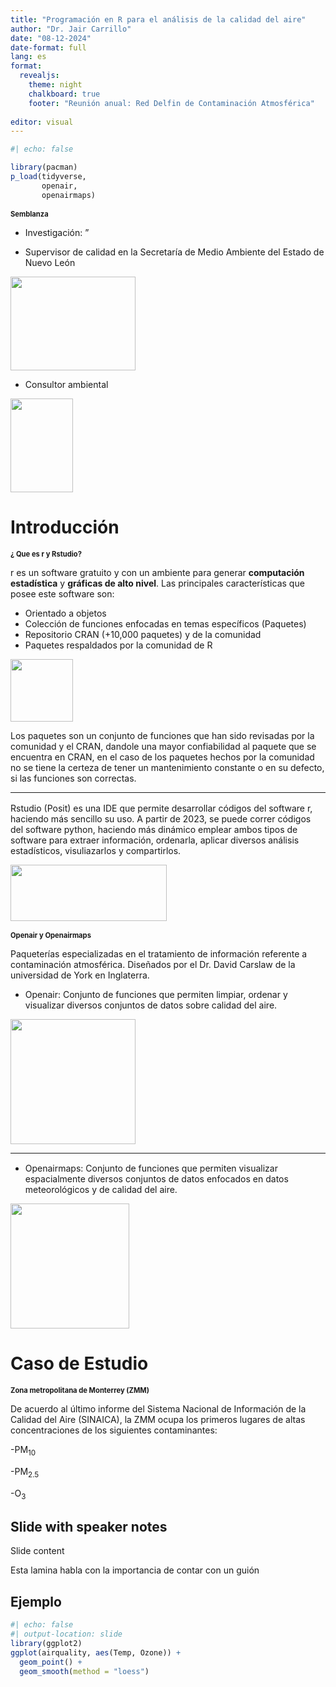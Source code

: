 ```yaml
---
title: "Programación en R para el análisis de la calidad del aire"
author: "Dr. Jair Carrillo"
date: "08-12-2024"
date-format: full
lang: es
format:
  revealjs: 
    theme: night
    chalkboard: true
    footer: "Reunión anual: Red Delfin de Contaminación Atmosférica"
  
editor: visual
---
```


```r
#| echo: false

library(pacman)
p_load(tidyverse,
       openair,
       openairmaps)
```


# Semblanza {style="font-size: 0.8em; text-align:justify"}

- Investigación: "


- Supervisor de calidad en la Secretaría de Medio Ambiente del Estado de Nuevo León

![](main_presentation_files/figure-presentation/sima.jpg){.absolute top=270 left=900 width="200" height="150"}


- Consultor ambiental 

![](main_presentation_files/figure-presentation/consultoria.jpg){.absolute top=500 left=900 width="100" height="150"}

# Introducción

# ¿ Que es r y Rstudio? {style="font-size: 0.8em; text-align:justify"}

r es un software gratuito y con un ambiente para generar **computación estadística** y **gráficas de alto nivel**. Las principales características que posee este software son:

::: incremental
-   Orientado a objetos
-   Colección de funciones enfocadas en temas específicos (Paquetes)
-   Repositorio CRAN (+10,000 paquetes) y de la comunidad
-   Paquetes respaldados por la comunidad de R
:::

![](main_presentation_files/figure-presentation/r_logo.png){.absolute top=500 left=450 width="100" height="100"}


::: notes
Los paquetes son un conjunto de funciones que han sido revisadas por la comunidad y el CRAN, dandole una mayor confiabilidad al paquete que se encuentra en CRAN, en el caso de los paquetes hechos por la comunidad no se tiene la certeza de tener un mantenimiento constante o en su defecto, si las funciones son correctas. 
:::
--- 

# {style="font-size: 0.8em; text-align:justify"}

Rstudio (Posit) es una IDE que permite desarrollar códigos del software r, haciendo más sencillo su uso. A partir de 2023, se puede correr códigos del software python, haciendo más dinámico emplear ambos tipos de software para extraer información, ordenarla, aplicar diversos análisis estadísticos, visuliazarlos y compartirlos.

![](main_presentation_files/figure-presentation/Rstudio-Logo-Flat.png){.absolute top=400 left=600 width="250" height="90"}

## Openair y Openairmaps {style="font-size: 0.8em; text-align:justify"}

Paqueterías especializadas en el tratamiento de información referente a contaminación atmosférica. Diseñados por el Dr. David Carslaw de la universidad de York en Inglaterra. 

- Openair: Conjunto de funciones que permiten limpiar, ordenar y visualizar diversos conjuntos de datos sobre calidad del aire. 

![](main_presentation_files/figure-presentation/logo.png){.absolute top=450 left=450 width="200" height="200"}

---

# {style="font-size: 0.8em; text-align:justify"}

- Openairmaps: Conjunto de funciones que permiten visualizar espacialmente diversos conjuntos de datos enfocados en datos meteorológicos y de calidad del aire.

![](main_presentation_files/figure-presentation/openairmaps.png){.absolute top=400 left=450 width="190" height="200"}

# Caso de Estudio

## Zona metropolitana de Monterrey (ZMM) {style="font-size: 0.8em; text-align:justify"}

De acuerdo al último informe del Sistema Nacional de Información de la Calidad del Aire (SINAICA), la ZMM ocupa los primeros lugares de altas concentraciones de los siguientes contaminantes:

::: Incremental
-PM~10~

-PM~2.5~

-O~3~
:::



## Slide with speaker notes

Slide content

::: notes
Esta lamina habla con la importancia de contar con un guión
:::

## Ejemplo

```r
#| echo: false
#| output-location: slide
library(ggplot2)
ggplot(airquality, aes(Temp, Ozone)) + 
  geom_point() + 
  geom_smooth(method = "loess")
  
```
